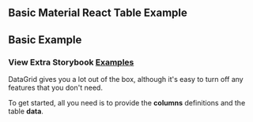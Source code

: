 

## Basic Material React Table Example
<Head>
  <title>Material React Table - Basic Example</title>
</Head>

## Basic Example

### View Extra Storybook **[Examples](https://ialopezg.github.com/datagrid?path=/story/prop-playground--default)**

DataGrid gives you a lot out of the box, although it's easy to turn off any features that you don't need.

To get started, all you need is to provide the **columns** definitions and the table **data**.

<BasicExample />
